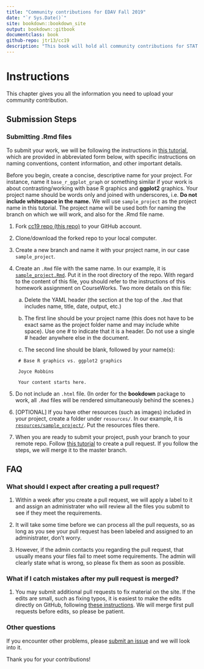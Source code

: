 ```yaml
---
title: "Community contributions for EDAV Fall 2019" 
date: "`r Sys.Date()`"
site: bookdown::bookdown_site
output: bookdown::gitbook
documentclass: book
github-repo: jtr13/cc19
description: "This book will hold all community contributions for STAT GR 5702 Fall 2019 at Columbia University"
---
```


# Instructions
This chapter gives you all the information you need to upload your community contribution. 

## Submission Steps

### Submitting .Rmd files

To submit your work, we will be following the instructions in [this tutorial](https://edav.info/github.html#st-pr-on-another-repo-with-branching){target="_blank"}, which are provided in abbreviated form below, with specific instructions on naming conventions, content information, and other important details.

Before you begin, create a concise, descriptive name for your project. For instance, name it `base_r_ggplot_graph` or something similar if your work is about contrasting/working with base R graphics and **ggplot2** graphics. Your project name should be words only and joined with underscores, i.e. **Do not include whitespace in the name.**  We will use `sample_project` as the project name in this tutorial. The project name will be used both for naming the branch on which we will work, and also for the .Rmd file name.

1. Fork [cc19 repo (this repo)](https://github.com/jtr13/cc19){target="_blank"} to your GitHub account. 

2. Clone/download the forked repo to your local computer.

3. Create a new branch and name it with your project name, in our case `sample_project`. 

4. Create an `.Rmd` file with the same name. In our example, it is [`sample_project.Rmd`](sample_project.Rmd){target="_blank"}. Put it in the root directory of the repo. With regard to the content of this file, you should refer to the instructions of this homework assignment on CourseWorks. Two more details on this file: 

    a. Delete the YAML header (the section at the top of the `.Rmd` that includes name, title, date, output, etc.)
    
    b. The first line should be your project name (this does not have to be exact same as the project folder name and may include white space). Use one \# to indicate that it is a header. Do not use a single \# header anywhere else in the document.
    
    c. The second line should be blank, followed by your name(s):
    
   ```
    # Base R graphics vs. ggplot2 graphics
    
    Joyce Robbins

    Your content starts here. 
   ```
   
5. Do not include an `.html` file. (In order for the **bookdown** package to work, all `.Rmd` files will be rendered simultaneously behind the scenes.)

6. [OPTIONAL] If you have other resources (such as images) included in your project, create a folder under `resources/`. In our example, it is [`resources/sample_project/`](resources/sample_project). Put the resources files there. 

7. When you are ready to submit your project, push your branch to your remote repo. Follow [this tutorial](https://help.github.com/en/articles/creating-a-pull-request-from-a-fork) to create a pull request. If you follow the steps, we will merge it to the master branch. 

## FAQ

### What should I expect after creating a pull request? 

1. Within a week after you create a pull request, we will apply a label to it and assign an administrater who will review all the files you submit to see if they meet the requirements. 

2. It will take some time before we can process all the pull requests, so as long as you see your pull request has been labeled and assigned to an administrater, don't worry. 

3. However, if the admin contacts you regarding the pull request, that usually means your files fail to meet some requirements. The admin will clearly state what is wrong, so please fix them as soon as possible. 

### What if I catch mistakes after my pull request is merged?

1. You may submit additional pull requests to fix material on the site. If the edits are small, such as fixing typos, it is easiest to make the edits directly on GitHub, following [these instructions](https://edav.info/contribute.html#github-only-walkthrough){target="_blank"}. We will merge first pull requests before edits, so please be patient.

### Other questions

If you encounter other problems, please [submit an issue](https://github.com/jtr13/cc19/issues){target="_blank"} and we will look into it. 

Thank you for your contributions!
